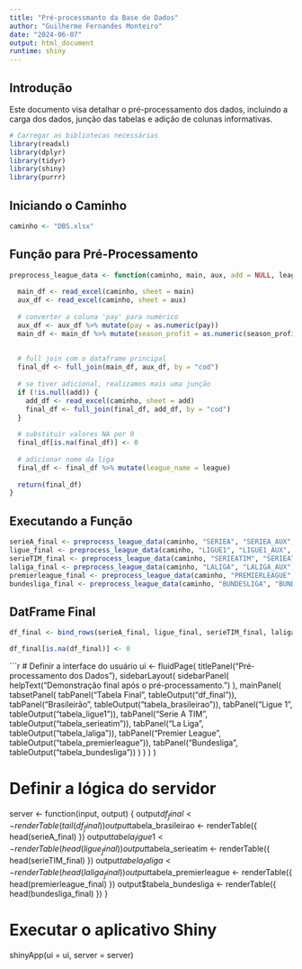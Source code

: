 ```yaml
---
title: "Pré-processmanto da Base de Dados"
author: "Guilherme Fernandes Monteiro"
date: "2024-06-07"
output: html_document
runtime: shiny
---
```


## Introdução

Este documento visa detalhar o pré-processamento dos dados, incluindo a carga dos dados, junção das tabelas e adição de colunas informativas.

```r
# Carregar as bibliotecas necessárias
library(readxl)
library(dplyr)
library(tidyr)
library(shiny)
library(purrr)
```

## Iniciando o Caminho

```r
caminho <- "DBS.xlsx"  
```


## Função para Pré-Processamento

```r
preprocess_league_data <- function(caminho, main, aux, add = NULL, league) {
 
  main_df <- read_excel(caminho, sheet = main)
  aux_df <- read_excel(caminho, sheet = aux)
  
  # converter a coluna 'pay' para numérico
  aux_df <- aux_df %>% mutate(pay = as.numeric(pay))
  main_df <- main_df %>% mutate(season_profit = as.numeric(season_profit))
  
  
  # full join com o dataframe principal
  final_df <- full_join(main_df, aux_df, by = "cod")
  
  # se tiver adicional, realizamos mais uma junção
  if (!is.null(add)) {
    add_df <- read_excel(caminho, sheet = add)
    final_df <- full_join(final_df, add_df, by = "cod")
  }
  
  # substituir valores NA por 0
  final_df[is.na(final_df)] <- 0
  
  # adicionar nome da liga
  final_df <- final_df %>% mutate(league_name = league)
  
  return(final_df)
}
```

## Executando a Função

```r
serieA_final <- preprocess_league_data(caminho, "SERIEA", "SERIEA_AUX", "SERIEA_ADD", "Brasileirao(serieA)")
ligue_final <- preprocess_league_data(caminho, "LIGUE1", "LIGUE1_AUX", "LIGUE1_ADD", "Ligue 1")
serieTIM_final <- preprocess_league_data(caminho, "SERIEATIM", "SERIEATIM_AUX", NULL, "Camp Italiano(SerieA TIM)")
laliga_final <- preprocess_league_data(caminho, "LALIGA", "LALIGA_AUX", NULL, "La Liga")
premierleague_final <- preprocess_league_data(caminho, "PREMIERLEAGUE", "PREMIERLEAGUE_AUX", "PREMIERLEAGUE_ADD", "Premier League")
bundesliga_final <- preprocess_league_data(caminho, "BUNDESLIGA", "BUNDESLIGA_AUX", NULL, "Bundesliga")
```

## DatFrame Final

```r
df_final <- bind_rows(serieA_final, ligue_final, serieTIM_final, laliga_final, premierleague_final, bundesliga_final)

df_final[is.na(df_final)] <- 0
```

```r
# Definir a interface do usuário
ui <- fluidPage(
  titlePanel("Pré-processamento dos Dados"),
  sidebarLayout(
    sidebarPanel(
      helpText("Demonstração final após o pré-processamento.")
    ),
    mainPanel(
      tabsetPanel(
        tabPanel("Tabela Final", tableOutput("df_final")),
        tabPanel("Brasileirão", tableOutput("tabela_brasileirao")),
        tabPanel("Ligue 1", tableOutput("tabela_ligue1")),
        tabPanel("Serie A TIM", tableOutput("tabela_serieatim")),
        tabPanel("La Liga", tableOutput("tabela_laliga")),
        tabPanel("Premier League", tableOutput("tabela_premierleague")),
        tabPanel("Bundesliga", tableOutput("tabela_bundesliga"))
      )
    )
  )
)

# Definir a lógica do servidor
server <- function(input, output) {
  output$df_final <- renderTable({
    tail(df_final)
  })
  output$tabela_brasileirao <- renderTable({
    head(serieA_final)
  })
  output$tabela_ligue1 <- renderTable({
    head(ligue_final)
  })
  output$tabela_serieatim <- renderTable({
    head(serieTIM_final)
  })
  output$tabela_laliga <- renderTable({
    head(laliga_final)
  })
  output$tabela_premierleague <- renderTable({
    head(premierleague_final)
  })
  output$tabela_bundesliga <- renderTable({
    head(bundesliga_final)
  })
}

# Executar o aplicativo Shiny
shinyApp(ui = ui, server = server)
